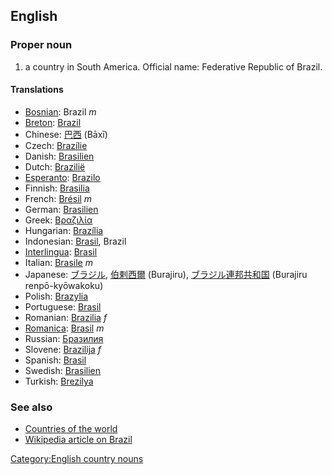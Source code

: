 ==English==

===Proper noun===

# a country in South America. Official name: Federative Republic of Brazil.

====Translations====

*[[Bosnian]]: Brazil ''m''
*[[Breton]]: [[Brazil]]
*Chinese: [[巴西]] (Bāxī)
*Czech: [[Brazílie]]
*Danish: [[Brasilien]]
*Dutch: [[Brazilië]]
*[[Esperanto]]: [[Brazilo]]
*Finnish: [[Brasilia]]
*French: [[Brésil]] ''m''
*German: [[Brasilien]]
*Greek: [[Βραζιλία]]
*Hungarian: [[Brazília]]
*Indonesian: [[Brasil]], Brazil
*[[Interlingua]]: [[Brasil]]
*Italian: [[Brasile]] ''m''
*Japanese: [[ブラジル]], [[伯剌西爾]] (Burajiru), [[ブラジル]][[連邦]][[共和国]] (Burajiru renpō-kyōwakoku)
*Polish: [[Brazylia]]
*Portuguese: [[Brasil]]
*Romanian: [[Brazilia]] ''f''
*[[Romanica]]: [[Brasil]] ''m''
*Russian: [[Бразилия]]
*Slovene: [[Brazilija]] ''f''
*Spanish: [[Brasil]]
*Swedish: [[Brasilien]]
*Turkish: [[Brezilya]]

===See also===
*[[Countries of the world]]
*[[w:Brazil|Wikipedia article on Brazil]]

[[Category:English country nouns]]